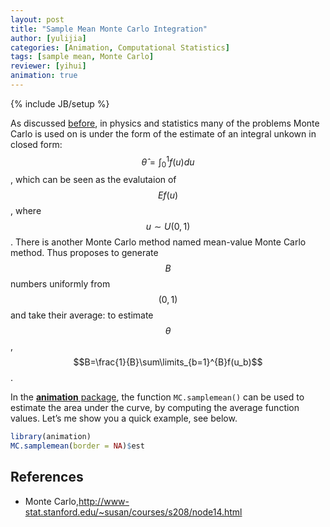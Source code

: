 ```yaml
---
layout: post
title: "Sample Mean Monte Carlo Integration"
author: [yulijia]
categories: [Animation, Computational Statistics]
tags: [sample mean, Monte Carlo]
reviewer: [yihui]
animation: true
---
```

{% include JB/setup %}

As discussed [before](http://magnusmetz.github.io/2013/04/sample-mean-monte-carlo-integration/), in physics and statistics many of
the problems Monte Carlo is used on is under the form of the estimate of an integral unkown in
closed form: $$\hat{\theta}=\int_0^1 f(u)du$$, which can be seen as the evalutaion of $$Ef(u)$$,
where $$u \sim U(0,1)$$. There is another Monte Carlo method named mean-value Monte Carlo method.
Thus proposes to generate $$B$$ numbers uniformly from $$(0,1)$$ and take their average: to
estimate $$\theta$$, $$B=\frac{1}{B}\sum\limits_{b=1}^{B}f(u_b)$$.

In the [**animation** package](http://yihui.name/animation), the function `MC.samplemean()` can be
used to estimate the area under the curve, by computing the average function values. Let's me show
you a quick example, see below.

```r
library(animation)
MC.samplemean(border = NA)$est
```

## References
- Monte
Carlo,[http://www-stat.stanford.edu/~susan/courses/s208/node14.html](http://www-stat.stanford.edu/~susan/courses/s208/node14.html)
